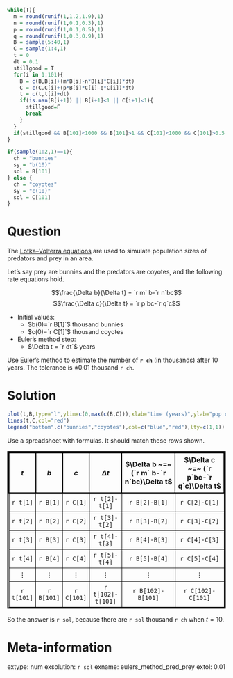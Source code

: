 ```r
while(T){
  m = round(runif(1,1.2,1.9),1)
  n = round(runif(1,0.1,0.3),1)
  p = round(runif(1,0.1,0.5),1)
  q = round(runif(1,0.3,0.9),1)
  B = sample(5:40,1)
  C = sample(1:4,1)
  t = 0
  dt = 0.1
  stillgood = T
  for(i in 1:101){
    B = c(B,B[i]+(m*B[i]-n*B[i]*C[i])*dt)
    C = c(C,C[i]+(p*B[i]*C[i]-q*C[i])*dt)
    t = c(t,t[i]+dt)
    if(is.nan(B[i+1]) || B[i+1]<1 || C[i+1]<1){
      stillgood=F
      break
    }
  }
  if(stillgood && B[101]<1000 && B[101]>1 && C[101]<1000 && C[101]>0.5 && max(B)>max(C)){break}
}

if(sample(1:2,1)==1){
  ch = "bunnies"
  sy = "b(10)"
  sol = B[101]
} else {
  ch = "coyotes"
  sy = "c(10)"
  sol = C[101]
}

```


Question
========

The [Lotka–Volterra equations](https://en.wikipedia.org/wiki/Lotka%E2%80%93Volterra_equations) are used to simulate population sizes of predators and prey in an area.

Let's say prey are bunnies and the predators are coyotes, and the following rate equations hold.

$$\frac{\Delta b}{\Delta t} = `r m` b-`r n`bc$$
$$\frac{\Delta c}{\Delta t} = `r p`bc-`r q`c$$

* Initial values:
  * $b(0)=`r B[1]`$ thousand bunnies
  * $c(0)=`r C[1]`$ thousand coyotes
* Euler's method step:
  * $\Delta t = `r dt`$ years
  
Use Euler's method to estimate the number of **`r ch`** (in thousands) after 10 years. The tolerance is $\pm 0.01$ thousand `r ch`.



Solution
========

```r
plot(t,B,type="l",ylim=c(0,max(c(B,C))),xlab="time (years)",ylab="pop count (thousands)",col="blue")
lines(t,C,col="red")
legend("bottom",c("bunnies","coyotes"),col=c("blue","red"),lty=c(1,1))
```

<style>
table.brd td{
  border: 1px solid black;
  padding: 5px;
  text-align: center;
}
table.brd th{
  border: 2px solid black;
  padding: 5px;
  text-align: center;
}
table.brd {
  border: 3px solid black;
}
</style>

Use a spreadsheet with formulas. It should match these rows shown.

<table class="brd">
  <tr>
    <th>$t$</th>
    <th>$b$</th>
    <th>$c$</th>
    <th>$\Delta t$</th>
    <th>$\Delta b ~=~ (`r m` b-`r n`bc)\Delta t$</th>
    <th>$\Delta c ~=~ (`r p`bc-`r q`c)\Delta t$</th>
  </tr>
  <tr>
    <td>`r t[1]`</td>
    <td>`r B[1]`</td>
    <td>`r C[1]`</td>
    <td>`r t[2]-t[1]`</td>
    <td>`r B[2]-B[1]`</td>
    <td>`r C[2]-C[1]`</td>
  </tr>
  <tr>
    <td>`r t[2]`</td>
    <td>`r B[2]`</td>
    <td>`r C[2]`</td>
    <td>`r t[3]-t[2]`</td>
    <td>`r B[3]-B[2]`</td>
    <td>`r C[3]-C[2]`</td>
  </tr>
  <tr>
    <td>`r t[3]`</td>
    <td>`r B[3]`</td>
    <td>`r C[3]`</td>
    <td>`r t[4]-t[3]`</td>
    <td>`r B[4]-B[3]`</td>
    <td>`r C[4]-C[3]`</td>
  </tr>
  <tr>
    <td>`r t[4]`</td>
    <td>`r B[4]`</td>
    <td>`r C[4]`</td>
    <td>`r t[5]-t[4]`</td>
    <td>`r B[5]-B[4]`</td>
    <td>`r C[5]-C[4]`</td>
  </tr>
  <tr>
    <td>$\vdots$</td>
    <td>$\vdots$</td>
    <td>$\vdots$</td>
    <td>$\vdots$</td>
    <td>$\vdots$</td>
    <td>$\vdots$</td>
  </tr>
  <tr>
    <td>`r t[101]`</td>
    <td>`r B[101]`</td>
    <td>`r C[101]`</td>
    <td>`r t[102]-t[101]`</td>
    <td>`r B[102]-B[101]`</td>
    <td>`r C[102]-C[101]`</td>
  </tr>
</table>

So the answer is `r sol`, because there are `r sol` thousand `r ch` when $t=10$.

Meta-information
============
extype: num
exsolution: `r sol`
exname: eulers_method_pred_prey
extol: 0.01